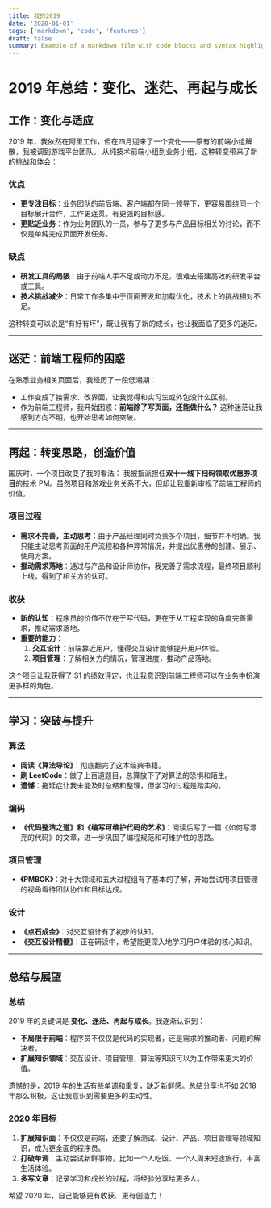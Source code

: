 ```yaml
---
title: 我的2019
date: '2020-01-01'
tags: ['markdown', 'code', 'features']
draft: false
summary: Example of a markdown file with code blocks and syntax highlighting
---
```


# 2019 年总结：变化、迷茫、再起与成长

## 工作：变化与适应

2019 年，我依然在阿里工作，但在四月迎来了一个变化——原有的前端小组解散，我被调到游戏平台团队。
从纯技术前端小组到业务小组，这种转变带来了新的挑战和体会：

### 优点
- **更专注目标**：业务团队的前后端、客户端都在同一领导下，更容易围绕同一个目标展开合作，工作更连贯，有更强的目标感。
- **更贴近业务**：作为业务团队的一员，参与了更多与产品目标相关的讨论，而不仅是单纯完成页面开发任务。

### 缺点
- **研发工具的局限**：由于前端人手不足或动力不足，很难去搭建高效的研发平台或工具。
- **技术挑战减少**：日常工作多集中于页面开发和加载优化，技术上的挑战相对不足。

这种转变可以说是“有好有坏”，既让我有了新的成长，也让我面临了更多的迷茫。

---

## 迷茫：前端工程师的困惑

在熟悉业务相关页面后，我经历了一段低潮期：
- 工作变成了接需求、改界面，让我觉得和实习生或外包没什么区别。
- 作为前端工程师，我开始困惑：**前端除了写页面，还能做什么？**
这种迷茫让我感到方向不明，也开始思考如何突破。

---

## 再起：转变思路，创造价值

国庆时，一个项目改变了我的看法：
我被指派担任**双十一线下扫码领取优惠券项目**的技术 PM。虽然项目和游戏业务关系不大，但却让我重新审视了前端工程师的价值。

### 项目过程
- **需求不完善，主动思考**：由于产品经理同时负责多个项目，细节并不明确。我只能主动思考页面的用户流程和各种异常情况，并提出优惠券的创建、展示、使用方案。
- **推动需求落地**：通过与产品和设计师协作，我完善了需求流程，最终项目顺利上线，得到了相关方的认可。

### 收获
- **新的认知**：程序员的价值不仅在于写代码，更在于从工程实现的角度完善需求，推动需求落地。
- **重要的能力**：
  1. **交互设计**：前端靠近用户，懂得交互设计能够提升用户体验。
  2. **项目管理**：了解相关方的情况，管理进度，推动产品落地。

这个项目让我获得了 S1 的绩效评定，也让我意识到前端工程师可以在业务中扮演更多样的角色。

---

## 学习：突破与提升

### 算法
- **阅读《算法导论》**：彻底翻完了这本经典书籍。
- **刷 LeetCode**：做了上百道题目，总算放下了对算法的恐惧和陌生。
- **遗憾**：拖延症让我未能及时总结和整理，但学习的过程是踏实的。

### 编码
- **《代码整洁之道》和《编写可维护代码的艺术》**：阅读后写了一篇《如何写漂亮的代码》的文章，进一步巩固了编程规范和可维护性的思路。

### 项目管理
- **《PMBOK》**：对十大领域和五大过程组有了基本的了解，开始尝试用项目管理的视角看待团队协作和目标达成。

### 设计
- **《点石成金》**：对交互设计有了初步的认知。
- **《交互设计精髓》**：正在研读中，希望能更深入地学习用户体验的核心知识。

---

## 总结与展望

### 总结
2019 年的关键词是 **变化、迷茫、再起与成长**。我逐渐认识到：
- **不局限于前端**：程序员不仅仅是代码的实现者，还是需求的推动者、问题的解决者。
- **扩展知识领域**：交互设计、项目管理、算法等知识可以为工作带来更大的价值。

遗憾的是，2019 年的生活有些单调和重复，缺乏新鲜感。总结分享也不如 2018 年那么积极，这让我意识到需要更多的主动性。

### 2020 年目标
1. **扩展知识面**：不仅仅是前端，还要了解测试、设计、产品、项目管理等领域知识，成为更全面的程序员。
2. **打破单调**：主动尝试新鲜事物，比如一个人吃饭、一个人周末短途旅行，丰富生活体验。
3. **多写文章**：记录学习和成长的过程，将经验分享给更多人。

希望 2020 年，自己能够更有收获、更有创造力！